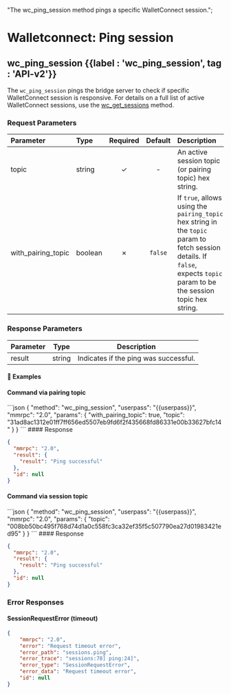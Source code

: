   "The wc_ping_session method pings a specific WalletConnect session.";

# Walletconnect: Ping session

## wc\_ping\_session {{label : 'wc_ping_session', tag : 'API-v2'}}

The `wc_ping_session` pings the bridge server to check if specific WalletConnect session is responsive.
For details on a full list of active WalletConnect sessions, use the [wc\_get\_sessions](/komodo-defi-framework/api/v20-dev/wc_get_sessions/#wc-get-sessions) method.

### Request Parameters

| Parameter | Type | Required | Default | Description |
| :--- | :--- | :---: | :---: | :--- |
| topic | string | ✓ | - | An active session topic (or pairing topic) hex string. |
| with\_pairing\_topic | boolean | ✗ | `false` | If `true`, allows using the `pairing_topic` hex string in the `topic` param to fetch session details. If `false`, expects `topic` param to be the session topic hex string. |

### Response Parameters

| Parameter | Type   | Description                        |
| --------- | ------ | ---------------------------------- |
| result    | string | Indicates if the ping was successful. |

#### 📌 Examples

#### Command via pairing topic

<CodeGroup title="" tag="POST" label="wc_ping_session" mm2MethodDecorate="true">
  ```json
  {
    "method": "wc_ping_session",
    "userpass": "{{userpass}}",
    "mmrpc": "2.0",
    "params": {
      "with_pairing_topic": true,
      "topic": "31ad8ac1312e01ff7ff656ed5507eb9fd6f2f435668fd86331e00b33627bfc14"
    }
  }
  ```
</CodeGroup>

<CollapsibleSection expandedText="Hide Response" collapsedText="Show Response">
  #### Response

  ```json
  {
    "mmrpc": "2.0",
    "result": {
      "result": "Ping successful"
    },
    "id": null
  }
  ```
</CollapsibleSection>

#### Command via session topic

<CodeGroup title="" tag="POST" label="wc_ping_session" mm2MethodDecorate="true">
  ```json
  {
    "method": "wc_ping_session",
    "userpass": "{{userpass}}",
    "mmrpc": "2.0",
    "params": {
      "topic": "008bb50bc495f768d74d1a0c558fc3ca32ef35f5c507790ea27d01983421ed95"
    }
  }
  ```
</CodeGroup>

<CollapsibleSection expandedText="Hide Response" collapsedText="Show Response">
  #### Response

  ```json
  {
    "mmrpc": "2.0",
    "result": {
      "result": "Ping successful"
    },
    "id": null
  }
  ```
</CollapsibleSection>

### Error Responses

<CollapsibleSection expandedText="Hide Response" collapsedText="Show Response">

#### SessionRequestError (timeout)

```json
{
    "mmrpc": "2.0",
    "error": "Request timeout error",
    "error_path": "sessions.ping",
    "error_trace": "sessions:78] ping:24]",
    "error_type": "SessionRequestError",
    "error_data": "Request timeout error",
    "id": null
}
```